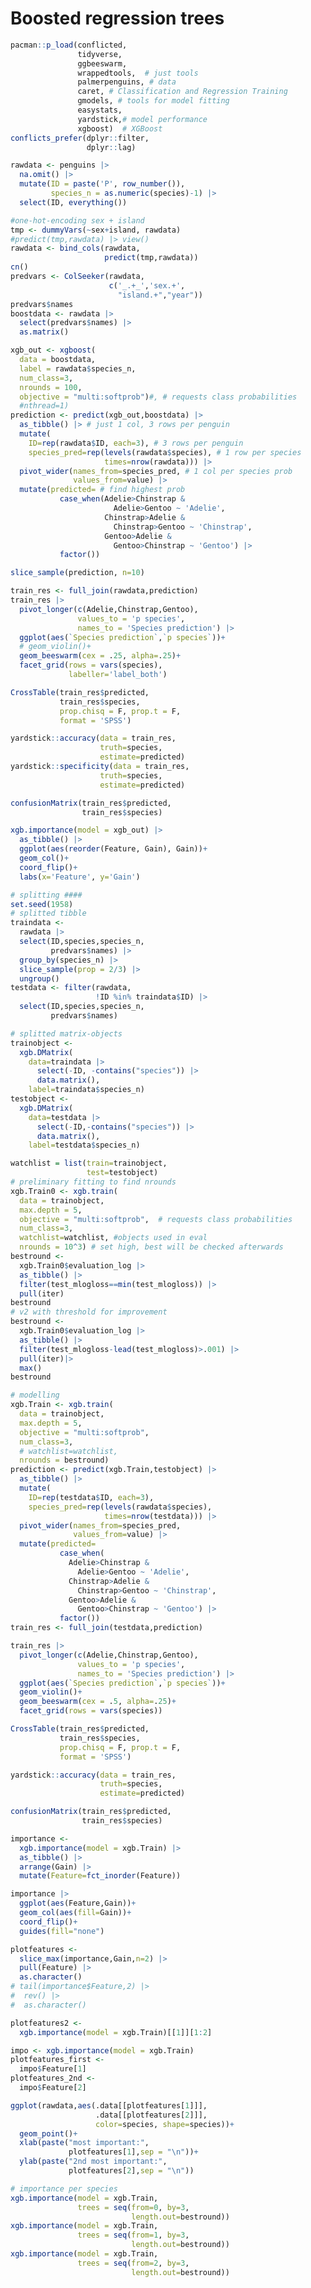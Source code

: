 # Boosted regression trees

```r
pacman::p_load(conflicted,
               tidyverse,
               ggbeeswarm,
               wrappedtools,  # just tools 
               palmerpenguins, # data
               caret, # Classification and Regression Training
               gmodels, # tools for model fitting
               easystats, 
               yardstick,# model performance
               xgboost)  # XGBoost
conflicts_prefer(dplyr::filter,
                 dplyr::lag)

rawdata <- penguins |> 
  na.omit() |> 
  mutate(ID = paste('P', row_number()),
         species_n = as.numeric(species)-1) |> 
  select(ID, everything())
```

```r
#one-hot-encoding sex + island
tmp <- dummyVars(~sex+island, rawdata)
#predict(tmp,rawdata) |> view()
rawdata <- bind_cols(rawdata,
                     predict(tmp,rawdata))
cn()
predvars <- ColSeeker(rawdata,
                      c('_.+_','sex.+',
                        "island.+","year"))
predvars$names
boostdata <- rawdata |> 
  select(predvars$names) |> 
  as.matrix()
```

```r
xgb_out <- xgboost(
  data = boostdata,
  label = rawdata$species_n,
  num_class=3,
  nrounds = 100,
  objective = "multi:softprob")#, # requests class probabilities
  #nthread=1) 
prediction <- predict(xgb_out,boostdata) |> 
  as_tibble() |> # just 1 col, 3 rows per penguin
  mutate(
    ID=rep(rawdata$ID, each=3), # 3 rows per penguin
    species_pred=rep(levels(rawdata$species), # 1 row per species
                     times=nrow(rawdata))) |> 
  pivot_wider(names_from=species_pred, # 1 col per species prob
              values_from=value) |> 
  mutate(predicted= # find highest prob
           case_when(Adelie>Chinstrap &
                       Adelie>Gentoo ~ 'Adelie',
                     Chinstrap>Adelie &
                       Chinstrap>Gentoo ~ 'Chinstrap',
                     Gentoo>Adelie &
                       Gentoo>Chinstrap ~ 'Gentoo') |> 
           factor())

slice_sample(prediction, n=10)
```

```r
train_res <- full_join(rawdata,prediction)
train_res |> 
  pivot_longer(c(Adelie,Chinstrap,Gentoo),
               values_to = 'p species',
               names_to = 'Species prediction') |> 
  ggplot(aes(`Species prediction`,`p species`))+
  # geom_violin()+
  geom_beeswarm(cex = .25, alpha=.25)+
  facet_grid(rows = vars(species),
             labeller='label_both')

CrossTable(train_res$predicted,
           train_res$species,
           prop.chisq = F, prop.t = F,
           format = 'SPSS')

yardstick::accuracy(data = train_res,
                    truth=species,
                    estimate=predicted)
yardstick::specificity(data = train_res,
                    truth=species,
                    estimate=predicted)

confusionMatrix(train_res$predicted,
                train_res$species)  

xgb.importance(model = xgb_out) |> 
  as_tibble() |> 
  ggplot(aes(reorder(Feature, Gain), Gain))+
  geom_col()+
  coord_flip()+
  labs(x='Feature', y='Gain')
```

```r
# splitting ####
set.seed(1958)
# splitted tibble
traindata <- 
  rawdata |> 
  select(ID,species,species_n,
         predvars$names) |> 
  group_by(species_n) |> 
  slice_sample(prop = 2/3) |> 
  ungroup()
testdata <- filter(rawdata,
                   !ID %in% traindata$ID) |> 
  select(ID,species,species_n,
         predvars$names) 

# splitted matrix-objects
trainobject <- 
  xgb.DMatrix(
    data=traindata |> 
      select(-ID, -contains("species")) |> 
      data.matrix(),
    label=traindata$species_n)
testobject <- 
  xgb.DMatrix(
    data=testdata |>
      select(-ID,-contains("species")) |> 
      data.matrix(),
    label=testdata$species_n)
```

```r
watchlist = list(train=trainobject, 
                 test=testobject)
# preliminary fitting to find nrounds
xgb.Train0 <- xgb.train(
  data = trainobject, 
  max.depth = 5,
  objective = "multi:softprob",  # requests class probabilities
  num_class=3,
  watchlist=watchlist, #objects used in eval
  nrounds = 10^3) # set high, best will be checked afterwards
bestround <- 
  xgb.Train0$evaluation_log |> 
  as_tibble() |> 
  filter(test_mlogloss==min(test_mlogloss)) |> 
  pull(iter)
bestround
# v2 with threshold for improvement
bestround <- 
  xgb.Train0$evaluation_log |> 
  as_tibble() |> 
  filter(test_mlogloss-lead(test_mlogloss)>.001) |> 
  pull(iter)|> 
  max()
bestround
```

```r
# modelling
xgb.Train <- xgb.train(
  data = trainobject, 
  max.depth = 5,
  objective = "multi:softprob", 
  num_class=3,
  # watchlist=watchlist, 
  nrounds = bestround)
prediction <- predict(xgb.Train,testobject) |> 
  as_tibble() |> 
  mutate(
    ID=rep(testdata$ID, each=3),
    species_pred=rep(levels(rawdata$species),
                     times=nrow(testdata))) |> 
  pivot_wider(names_from=species_pred,
              values_from=value) |> 
  mutate(predicted=
           case_when(
             Adelie>Chinstrap &
               Adelie>Gentoo ~ 'Adelie',
             Chinstrap>Adelie &
               Chinstrap>Gentoo ~ 'Chinstrap',
             Gentoo>Adelie &
               Gentoo>Chinstrap ~ 'Gentoo') |> 
           factor())
train_res <- full_join(testdata,prediction)
```

```r
train_res |> 
  pivot_longer(c(Adelie,Chinstrap,Gentoo),
               values_to = 'p species',
               names_to = 'Species prediction') |> 
  ggplot(aes(`Species prediction`,`p species`))+
  geom_violin()+
  geom_beeswarm(cex = .5, alpha=.25)+
  facet_grid(rows = vars(species))

CrossTable(train_res$predicted,
           train_res$species,
           prop.chisq = F, prop.t = F,
           format = 'SPSS')

yardstick::accuracy(data = train_res,
                    truth=species,
                    estimate=predicted)

confusionMatrix(train_res$predicted,
                train_res$species)  

importance <- 
  xgb.importance(model = xgb.Train) |> 
  as_tibble() |> 
  arrange(Gain) |> 
  mutate(Feature=fct_inorder(Feature))

importance |> 
  ggplot(aes(Feature,Gain))+
  geom_col(aes(fill=Gain))+
  coord_flip()+
  guides(fill="none")

plotfeatures <- 
  slice_max(importance,Gain,n=2) |> 
  pull(Feature) |> 
  as.character()
# tail(importance$Feature,2) |> 
#  rev() |> 
#  as.character()

plotfeatures2 <- 
  xgb.importance(model = xgb.Train)[[1]][1:2] 

impo <- xgb.importance(model = xgb.Train)
plotfeatures_first <- 
  impo$Feature[1] 
plotfeatures_2nd <- 
  impo$Feature[2] 

ggplot(rawdata,aes(.data[[plotfeatures[1]]],
                   .data[[plotfeatures[2]]],
                   color=species, shape=species))+
  geom_point()+
  xlab(paste("most important:",
             plotfeatures[1],sep = "\n"))+
  ylab(paste("2nd most important:",
             plotfeatures[2],sep = "\n"))

# importance per species
xgb.importance(model = xgb.Train, 
               trees = seq(from=0, by=3, 
                           length.out=bestround))
xgb.importance(model = xgb.Train, 
               trees = seq(from=1, by=3, 
                           length.out=bestround))
xgb.importance(model = xgb.Train, 
               trees = seq(from=2, by=3, 
                           length.out=bestround))


```
